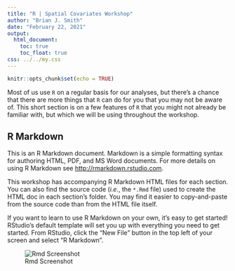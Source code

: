 ```yaml
---
title: "R | Spatial Covariates Workshop"
author: "Brian J. Smith"
date: "February 22, 2021"
output: 
  html_document:
    toc: true
    toc_float: true
css: ../../my.css
---
```


```r
knitr::opts_chunk$set(echo = TRUE)
```

Most of us use `R` on a regular basis for our analyses, but there's a chance that there are more things that `R` can do for you that you may not be aware of. This short section is on a few features of `R` that you might not already be familiar with, but which we will be using throughout the workshop.

## R Markdown

This is an R Markdown document. Markdown is a simple formatting syntax for authoring HTML, PDF, and MS Word documents. For more details on using R Markdown see <http://rmarkdown.rstudio.com>.

This workshop has accompanying R Markdown HTML files for each section. You can also find the source code (*i.e.*, the `*.Rmd` file) used to create the HTML doc in each section's folder. You may find it easier to copy-and-paste from the source code than from the HTML file itself.

If you want to learn to use R Markdown on your own, it's easy to get started! RStudio's default template will set you up with everything you need to get started. From RStudio, click the "New File" button in the top 
left of your screen and select "R Markdown".

![Rmd Screenshot](../../img/new_Rmd.png)